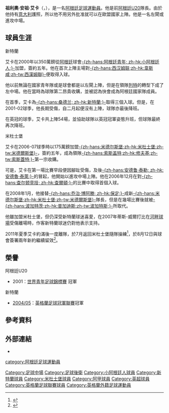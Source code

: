 {{noteTA
|G1=英超
|G2=Football
|G3=南美球會
|T=zh-hans:胡里奥·阿尔卡; zh-hant:祖利奧·艾卡;
|1=zh-hans:阿尔卡; zh-hant:艾卡;
|2=zh-hans:胡里奥; zh-hant:祖利奧;
}}
{{Infobox football biography
| name = 祖利奧·艾卡<br>''Julio Arca''
| image = Julio Arca 2013 2.jpg
| image_size = 200
| fullname = Julio Andrés Arca<ref>{{Cite web |url=http://hugmansfootballers.com/player/452 |title=Barry Hugman's Footballers – Julio Arca |website=hugmansfootballers.com |access-date=10 February 2018 |archive-date=2019-04-20 |archive-url=https://web.archive.org/web/20190420101750/http://hugmansfootballers.com/player/452 |dead-url=no }}</ref>
| birth_date = {{birth date and age|1981|1|31|df=y}}
| birth_place = 阿根廷[[基爾梅斯|基爾梅斯]]
| height = {{height|ft=5|in=9}}
| position            = [[進攻中場|進攻中場]]
| currentclub = {{link-en|South Shields|South Shields F.C.}}
| youthyears1 = 1992–1999
| youthclubs1 = [[阿根廷青年|阿根廷青年]]
| years1 = 1998–2000
| clubs1 = [[阿根廷青年|阿根廷青年]]
| caps1 = 36
| goals1 = 0
| years2 = 2000–2006
| clubs2 = [[桑德兰足球俱乐部|桑德兰]]
| caps2 = 157
| goals2 = 17
| years3 = 2006–2013
| clubs3 = [[米德尔斯堡足球俱乐部|米德尔斯堡]]
| caps3 = 160
| goals3 = 9
| years4 = 2015–2018
| clubs4 = {{link-en|South Shields|South Shields F.C.}}
| caps4 = 
| nationalyears1 = 2001
| nationalyears2 = 2000
| nationalteam2 = [[阿根廷21歲以下足球代表隊|阿根廷U21]]
| nationalcaps2 = 1
| nationalgoals2 = 0
| nationalteam1 = [[阿根廷20歲以下足球代表隊|阿根廷U20]]
| nationalcaps1 = 12
| nationalgoals1 = 2
| pcupdate            = 2012年8月5日 (日) 05:28 (UTC)
}}

'''祖利奧·安祖·艾卡'''（{{lang-es|'''Julio Andrés Arca'''}}，{{bd|1985年|2月18日|catidx=Arca, Julio}}），是一名[[阿根廷|阿根廷]][[足球|足球]][[運動員|運動員]]。他是前[[阿根廷20歲以下足球代表隊|阿根廷U20]]隊長。由於他持有[[意大利|意大利]]護照，所以他不用另外批准就可以在歐盟國家上陣。他是一名左閘或進攻中場。

==球員生涯==
;新特蘭
艾卡在2000年以350萬鎊從[[阿根廷|阿根廷]]球會[[阿根廷青年|-{zh-hans:阿根廷青年; zh-hk:小阿根廷人;}-]]加盟，簽約五年。他在首次上陣主場對[[西汉姆联足球俱乐部|-{zh-hans:西汉姆联;zh-hk:韋斯咸;zh-tw:西漢姆聯}-]]便取得入球。

他以前無論在國家青年隊或是球會都是以左閘上陣，但是在領隊[[彼得·列特|列特]]的轉型下成了左中場。他在當時為球隊第二昂貴收購，並被認為快會成為阿根廷國家隊成員。

在首季，艾卡為[[桑德兰足球俱乐部|-{zh-hans:桑德兰; zh-hk:新特蘭;}-]]取得三個入球。但是，在2001-02球季，他長期受傷，自二月起便沒有上陣，球隊亦最後降班。

在英冠的球季，艾卡共上陣54場，並協助球隊以英冠冠軍姿態升班，但球隊最終再次降班。

;米杜士堡
艾卡在2006-07球季時以175萬鎊加盟[[米德尔斯堡足球俱乐部|-{zh-hans:米德尔斯堡;zh-hk:米杜士堡;zh-tw:米德爾斯堡}-]]，簽約五年，成為領隊[[加雷思·索斯盖特|-{zh-hans:索斯盖特;zh-hk:修夫基;zh-tw:索斯蓋特;}-]]第一宗收購。

可是，艾卡在第一場比賽早段便因腳趾受傷，及後[[安德鲁·泰勒|-{zh-hans:安德鲁·泰勒; zh-hk:安德魯·泰萊;}-]]的冒起，他開始以進攻中場上陣。他在2006年12月在對[[查尔顿竞技足球俱乐部|-{zh-hans:查尔顿竞技; zh-hk:查爾頓;}-]]的比賽中取得首個入球。

在2008年1月，他接替[[喬治·博阿滕|-{zh-hans:乔治·博阿滕; zh-hk:保定;}-]]成新[[米德尔斯堡足球俱乐部|-{zh-hans:米德尔斯堡;zh-hk:米杜士堡;zh-tw:米德爾斯堡}-]]隊長，但是在幾場比賽後就被[[埃马努埃尔·波加特茨|-{zh-hans:波加特茨;zh-hk:普加迪斯;zh-tw:波加特斯;}-]]所取代。

他雖加盟米杜士堡，但仍深受新特蘭球迷喜愛，在2007年蒂斯-威爾打比在[[河畔球場|河畔球場]]受傷離場時，作客新特蘭球迷仍對他表示支持。

2011年夏季艾卡約滿後一度離隊，於7月返回米杜士堡隨隊操練<ref>{{cite news |language=en |url=http://news.bbc.co.uk/sport2/hi/football/14252341.stm |title=Julio Arca back in training with Middlesbrough |publisher=''[[BBC_Sport|BBC Sport]]'' |date=2011-07-22 |accessdate=2011-08-19 |archive-date=2011-07-25 |archive-url=https://web.archive.org/web/20110725200432/http://news.bbc.co.uk/sport2/hi/football/14252341.stm |dead-url=no }}</ref>，於8月12日與球會簽署兩年新約繼續留效<ref>{{cite news |language=en |url=http://news.bbc.co.uk/sport2/hi/football/14511069.stm |title=Julio Arca signs new Middlesbrough deal |publisher=''[[BBC_Sport|BBC Sport]]'' |date=2011-08-12 |accessdate=2011-08-19 |archive-date=2011-09-01 |archive-url=https://web.archive.org/web/20110901185919/http://news.bbc.co.uk/sport2/hi/football/14511069.stm |dead-url=no }}</ref>。

==榮譽==
;阿根廷U20
*2001：[[世界青年足球錦標賽|世界青年足球錦標賽]] 冠軍

;新特蘭
* [[2004年至2005年英格蘭足球冠軍聯賽|2004/05]]：[[英格蘭足球冠軍聯賽|英格蘭足球冠軍聯賽]]冠軍

==參考資料==
{{reflist}}

==外部連結==
*{{soccerbase|id=21296|name=艾卡}}

{{2003/04年甲組PFA年度最佳陣容}}
{{2004/05年英冠PFA年度最佳陣容}}

{{DEFAULTSORT:Arca, Julio}}
[[category:阿根廷足球運動員|category:阿根廷足球運動員]]
[[Category:足球中場|Category:足球中場]]
[[Category:足球後衛|Category:足球後衛]]
[[Category:小阿根廷人球員|Category:小阿根廷人球員]]
[[Category:新特蘭球員|Category:新特蘭球員]]
[[Category:米杜士堡球員|Category:米杜士堡球員]]
[[Category:阿甲球員|Category:阿甲球員]]
[[Category:英超球員|Category:英超球員]]
[[Category:英格蘭足球聯賽球員|Category:英格蘭足球聯賽球員]]
[[Category:英格蘭外籍足球運動員|Category:英格蘭外籍足球運動員]]